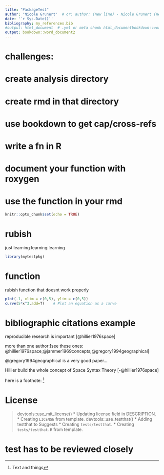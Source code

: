 ```yaml
---
title: "PackageTest"
author: "Nicole Grunert"  # or: author: (new line) - Nicole Grunert (new line) - other Author
date: '`r Sys.Date()`'
bibliography: my_references.bib
#output: html_document  # .yml or meta chunk html_documentbookdown::word_document2
output: bookdown::word_document2
---
```

# challenges: 
# create analysis directory
# create rmd in that directory
# use bookdown to get cap/cross-refs
# write a fn in R
# document your function with roxygen
# use the function in your rmd

```r
knitr::opts_chunk$set(echo = TRUE)
```

# rubish

just learning learning learning

```r
library(mytestpkg)
```

# function

rubish function that doesnt work properly

```r
plot(-1, xlim = c(0,5), ylim = c(0,5))
curve(5*x^3,add=T)    # Plot an equation as a curve
```

# bibliographic citations example

<!--
see above: bibliography: my_references.bib  (need BibTex citations!) Bibtex data needed!!!!!
-->
 reproducible research is important [@hillier1976space]
 
 more than one author:[see these ones: @hillier1976space;@jammer1969concepts;@gregory1994geographical]
 
 @gregory1994geographical is a very good paper...
 
 Hillier build the whole concept of Space Syntax Theory [-@hillier1976space]

here is a footnote: ^[Text and things]


# License

> devtools::use_mit_license()
* Updating license field in DESCRIPTION.
* Creating `LICENSE` from template.
> devtools::use_testthat()
* Adding testthat to Suggests
* Creating `tests/testthat`.
* Creating `tests/testthat.R` from template.

# test has to be reviewed closely


